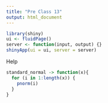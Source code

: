 ```yaml
---
title: "Pre Class 13"
output: html_document
---
```


```r
library(shiny)
ui <- fluidPage()
server <- function(input, output) {}
shinyApp(ui = ui, server = server)

```

Help

```r
standard_normal -> function(x){
  for (i in 1:length(x)) {
    pnorm(i)
  }
}
```